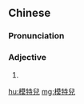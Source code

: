 {{also|模特儿}}
==Chinese==
{{zh-forms|s=模特儿|type=21}}

===Pronunciation===
{{zh-pron
|m=mótèr
|c=mou4 dak6 ji4
|cat=a
}}

===Adjective===
{{zh-adj}}

# {{zh-erhua form of}}

[[hu:模特兒]]
[[mg:模特兒]]